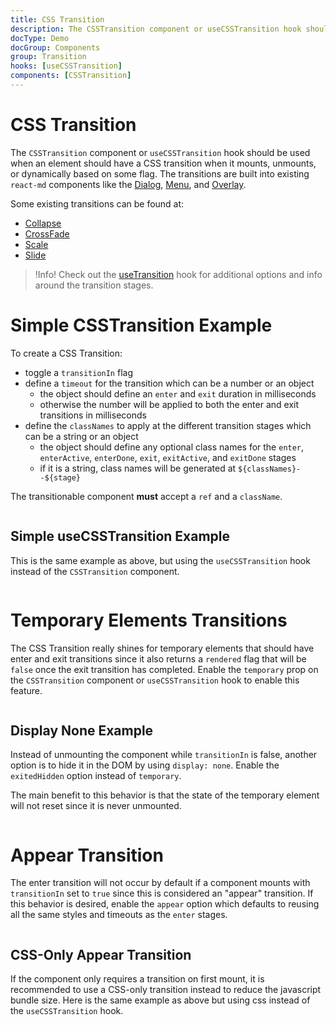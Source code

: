 ```yaml
---
title: CSS Transition
description: The CSSTransition component or useCSSTransition hook should be used when an element should have a CSS transition when it mounts, unmounts, or dynamically based on some flag.
docType: Demo
docGroup: Components
group: Transition
hooks: [useCSSTransition]
components: [CSSTransition]
---
```


# CSS Transition

The `CSSTransition` component or `useCSSTransition` hook should be used when an
element should have a CSS transition when it mounts, unmounts, or dynamically
based on some flag. The transitions are built into existing `react-md`
components like the [Dialog](/components/dialog), [Menu](/components/menu), and
[Overlay](/components/overlay).

Some existing transitions can be found at:

- [Collapse](/components/collapse)
- [CrossFade](/components/cross-fade)
- [Scale](/components/scale)
- [Slide](/components/slide)

> !Info! Check out the [useTransition](/hooks/use-transition) hook for
> additional options and info around the transition stages.

# Simple CSSTransition Example

To create a CSS Transition:

- toggle a `transitionIn` flag
- define a `timeout` for the transition which can be a number or an object
  - the object should define an `enter` and `exit` duration in milliseconds
  - otherwise the number will be applied to both the enter and exit transitions
    in milliseconds
- define the `classNames` to apply at the different transition stages which can
  be a string or an object
  - the object should define any optional class names for the `enter`,
    `enterActive`, `enterDone`, `exit`, `exitActive`, and `exitDone` stages
  - if it is a string, class names will be generated at
    `${classNames}--${stage}`

The transitionable component **must** accept a `ref` and a `className`.

```demo source="./SimpleCSSTransitionExample.tsx"

```

## Simple useCSSTransition Example

This is the same example as above, but using the `useCSSTransition` hook instead
of the `CSSTransition` component.

```demo source="./SimpleUseCSSTransitionExample.tsx"

```

# Temporary Elements Transitions

The CSS Transition really shines for temporary elements that should have enter
and exit transitions since it also returns a `rendered` flag that will be
`false` once the exit transition has completed. Enable the `temporary` prop on
the `CSSTransition` component or `useCSSTransition` hook to enable this feature.

```demo source="./TemporaryElementsTransitionsExample.tsx"

```

## Display None Example

Instead of unmounting the component while `transitionIn` is false, another
option is to hide it in the DOM by using `display: none`. Enable the
`exitedHidden` option instead of `temporary`.

The main benefit to this behavior is that the state of the temporary element
will not reset since it is never unmounted.

```demo source="./DisplayNoneExample.tsx"

```

# Appear Transition

The enter transition will not occur by default if a component mounts with
`transitionIn` set to `true` since this is considered an "appear" transition. If
this behavior is desired, enable the `appear` option which defaults to reusing
all the same styles and timeouts as the `enter` stages.

```demo source="./AppearTransitionExample.tsx"

```

## CSS-Only Appear Transition

If the component only requires a transition on first mount, it is recommended to
use a CSS-only transition instead to reduce the javascript bundle size. Here is
the same example as above but using css instead of the `useCSSTransition` hook.

```demo source="./CSSOnlyAppearTransitionExample.tsx"

```
